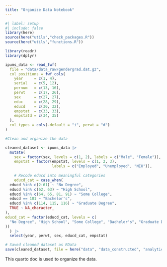 ```yaml
---
title: "Organize Data Notebook"
---
```


```r
#| label: setup
#| include: false
library(here)
source(here("utils","check_packages.R"))
source(here("utils","functions.R"))


```


```r

library(readr)
library(dplyr)

ipums_data <- read_fwf(
  file = "data/data_raw/gendergrad.dat.gz",
  col_positions = fwf_cols(
    year     = c(1, 4),
    serial   = c(5, 12),
    pernum   = c(13, 16),
    perwt    = c(17, 26),
    sex      = c(27, 27),
    educ     = c(28, 29),
    educd    = c(30, 32),
    empstat  = c(33, 33),
    empstatd = c(34, 35)
  ),
  col_types = cols(.default = "i", perwt = "d")
)

#Clean and organize the data

cleaned_dataset <- ipums_data |>
  mutate(
    sex = factor(sex, levels = c(1, 2), labels = c("Male", "Female")),
    empstat = factor(empstat, levels = c(1, 2, 3),
                     labels = c("Employed", "Unemployed", "NIU")),
    
    # Recode educd into meaningful categories
    educd_cat = case_when(
  educd %in% c(2:61) ~ "No Degree",
  educd %in% c(62, 63) ~ "High School",
  educd %in% c(64, 65, 81, 91) ~ "Some College",
  educd == 101 ~ "Bachelor's",
  educd %in% c(114, 115, 116) ~ "Graduate Degree",
  TRUE ~ NA_character_
),
educd_cat = factor(educd_cat, levels = c(
  "No Degree", "High School", "Some College", "Bachelor's", "Graduate Degree"
))
  ) |>
  select(year, perwt, sex, educd_cat, empstat)

# Saved cleaned dataset as RData
save(cleaned_dataset, file = here("data", "data_constructed", "analytical_data.RData"))

```

This quarto doc is used to organize the data.